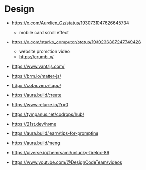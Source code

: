 # Design

- https://x.com/Aurelien_Gz/status/1930731047626645734
  - mobile card scroll effect

- https://x.com/stanko_computer/status/1930236367247749426
  -  website promotion video
  - https://crumb.tv/

- https://www.vantajs.com/
- https://brm.io/matter-js/
- https://cobe.vercel.app/
- https://aura.build/create
- https://www.relume.io/?r=0
- https://tympanus.net/codrops/hub/
- https://21st.dev/home
- https://aura.build/learn/tips-for-prompting
- https://aura.build/meng
- https://uiverse.io/themrsami/unlucky-firefox-86
- https://www.youtube.com/@DesignCodeTeam/videos



